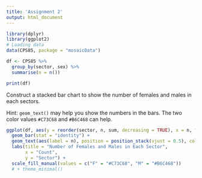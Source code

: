 ```yaml
---
title: 'Assignment 2'
output: html_document
---
```


```r
library(dplyr)
library(ggplot2)
# Loading data
data(CPS85, package = "mosaicData")

df <- CPS85 %>%
  group_by(sector, sex) %>%
  summarise(n = n())

print(df)
```

Construct a stacked bar chart to show the number of females and males in each sectors.

Hint: `geom_text()` may help you show the numbers in the bars. The two color values `#C73C68` and `#B6C468` can help.
```r
ggplot(df, aes(y = reorder(sector, n, sum, decreasing = TRUE), x = n, fill = sex)) +
  geom_bar(stat = "identity") +
  geom_text(aes(label = n), position = position_stack(vjust = 0.5), color = "black", size = 3) +
  labs(title = "Number of Females and Males in Each Sector",
       x = "Count",
       y = "Sector") +
  scale_fill_manual(values = c("F" = "#C73C68", "M" = "#B6C468")) 
  # + theme_minimal()
```

